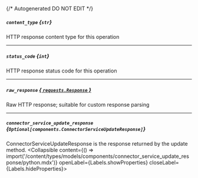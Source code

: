 {/* Autogenerated DO NOT EDIT  */}

##### `content_type` *{`str`}*
HTTP response content type for this operation

---
##### `status_code` *{`int`}*
HTTP response status code for this operation

---
##### `raw_response` [*{ `requests.Response` }*](https://requests.readthedocs.io/en/latest/api/#requests.Response)
Raw HTTP response; suitable for custom response parsing

---
##### `connector_service_update_response` *{`Optional[components.ConnectorServiceUpdateResponse]`}*
ConnectorServiceUpdateResponse is the response returned by the update method.
<Collapsible content={() => import('/content/types/models/components/connector_service_update_response/python.mdx')} openLabel={Labels.showProperties} closeLabel={Labels.hideProperties}>
</Collapsible>


